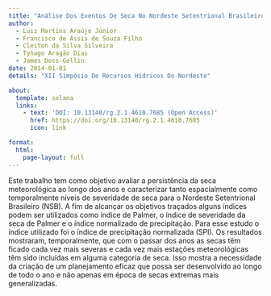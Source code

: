 ```yaml
---
title: "Análise Dos Eventos De Seca No Nordeste Setentrional Brasileiro Com Base No Índice De Precipitação Normalizada"
author:
  - Luiz Martins Araújo Júnior
  - Francisco de Assis de Souza Filho
  - Cleiton da Silva Silveira
  - Tyhago Aragão Dias
  - James Doss-Gollin
date: 2014-01-01
details: "XII Simpósio De Recursos Hídricos Do Nordeste"

about:
  template: solana
  links:
    - text: 'DOI: 10.13140/rg.2.1.4610.7685 (Open Access)'
      href: https://doi.org/10.13140/rg.2.1.4610.7685
      icon: link

format:
  html:
    page-layout: full
---
```


Este trabalho tem como objetivo avaliar a persistência da seca meteorológica ao longo dos anos e caracterizar tanto espacialmente como temporalmente níveis de severidade de seca para o Nordeste Setentrional Brasileiro (NSB). A fim de alcançar os objetivos traçados alguns índices podem ser utilizados como índice de Palmer, o índice de severidade da seca de Palmer e o índice normalizado de precipitação. Para esse estudo o índice utilizado foi o índice de precipitação normalizada (SPI). Os resultados mostraram, temporalmente, que com o passar dos anos as secas têm ficado cada vez mais severas e cada vez mais estações meteorológicas têm sido incluídas em alguma categoria de seca. Isso mostra a necessidade da criação de um planejamento eficaz que possa ser desenvolvido ao longo de todo o ano e não apenas em época de secas extremas mais generalizadas.